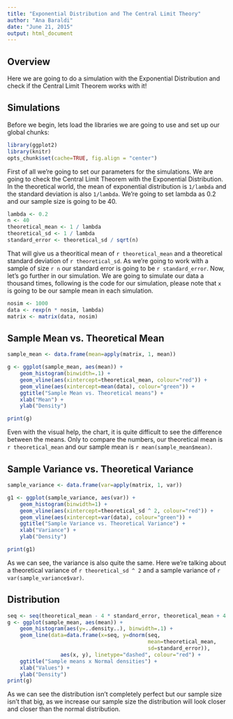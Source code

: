 ```yaml
---
title: "Exponential Distribution and The Central Limit Theory"
author: "Ana Baraldi"
date: "June 21, 2015"
output: html_document
---
```


## Overview

Here we are going to do a simulation with the Exponential Distribution and check if the Central Limit Theorem works with it!

## Simulations

Before we begin, lets load the libraries we are going to use and set up our global chunks:
```r
library(ggplot2)
library(knitr)
opts_chunk$set(cache=TRUE, fig.align = "center")
```

First of all we're going to set our parameters for the simulations. We are going to check the Central Limit Theorem with the Exponential Distribution.
In the theoretical world, the mean of exponential distribution is `1/lambda` and the standard deviation is also `1/lambda`. 
We're going to set lambda as 0.2 and our sample size is going to be 40.

```r
lambda <- 0.2
n <- 40
theoretical_mean <- 1 / lambda
theoretical_sd <- 1 / lambda
standard_error <- theoretical_sd / sqrt(n)
```

That will give us a theoritical mean of `r theoretical_mean` and a theoretical standard deviation of `r theoretical_sd`. As we're going to work with a sample of size `r n` our standard error is going to be `r standard_error`.
Now, let's go further in our simulation. We are going to simulate our data a thousand times, following is the code for our simulation, please note that `x` is going to be our sample mean in each simulation.

```r
nosim <- 1000
data <- rexp(n * nosim, lambda)
matrix <- matrix(data, nosim)
```

## Sample Mean vs. Theoretical Mean

```r
sample_mean <- data.frame(mean=apply(matrix, 1, mean))

g <- ggplot(sample_mean, aes(mean)) +
    geom_histogram(binwidth=.1) +
    geom_vline(aes(xintercept=theoretical_mean, colour="red")) +
    geom_vline(aes(xintercept=mean(data), colour="green")) +
    ggtitle("Sample Mean vs. Theoretical means") +
    xlab("Mean") +
    ylab("Density")

print(g)
```

Even with the visual help, the chart, it is quite difficult to see the difference between the means.
Only to compare the numbers, our theoretical mean is `r theoretical_mean` and our sample mean is `r mean(sample_mean$mean)`.

## Sample Variance vs. Theoretical Variance

```r
sample_variance <- data.frame(var=apply(matrix, 1, var))

g1 <- ggplot(sample_variance, aes(var)) +
    geom_histogram(binwidth=1) +
    geom_vline(aes(xintercept=theoretical_sd ^ 2, colour="red")) +
    geom_vline(aes(xintercept=var(data), colour="green")) +
    ggtitle("Sample Variance vs. Theoretical Variance") +
    xlab("Variance") +
    ylab("Density")

print(g1)
```
As we can see, the variance is also quite the same.
Here we're talking about a theoretical variance of `r theoretical_sd ^ 2` and a sample variance of `r var(sample_variance$var)`.

## Distribution

```r
seq <- seq(theoretical_mean - 4 * standard_error, theoretical_mean + 4 * standard_error, by=.1)
g <- ggplot(sample_mean, aes(mean)) +
    geom_histogram(aes(y=..density..), binwidth=.1) +
    geom_line(data=data.frame(x=seq, y=dnorm(seq,
                                             mean=theoretical_mean,
                                             sd=standard_error)),
                 aes(x, y), linetype="dashed", colour="red") +
    ggtitle("Sample means x Normal densities") +
    xlab("Values") +
    ylab("Density")
print(g)
```

As we can see the distribution isn't completely perfect but our sample size isn't that big, as we increase our sample size the distribution will look closer and closer than the normal distribution.
